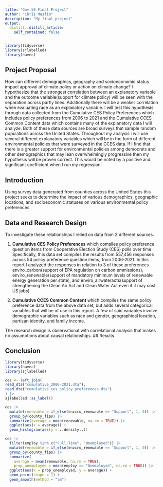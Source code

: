 ```yaml
---
title: "Gov 50 Final Project"
author: "Chris Mesfin"
description: "My final project"
output:
  distill::distill_article:
    self_contained: false
---
```




```r
library(tidyverse)
library(sjlabelled)
library(haven)
```

## Project Proposal 

How can different demographics, geography and socioeconomic status impact approval of climate policy or action on climate change? I hypothesize that the strongest correlation between an explanatory variable and the outcome variable(support for climate policy) will be seen with the separation across partly lines. Additionally there will be a weaker correlation when evaluating race as an explanatory variable. I will test this hypothesis through data collected from the Cumulative CES Policy Preferences which includes policy preferences from 2006 to 2021 and the Cumulative CCES Common Content data which contains many of the explanatory data I will analyze. Both of these data sources are broad surveys that sample random populations across the United States. Throughout my analysis i will use several different explanatory variables which will be in the form of different environmental policies that were surveyed in the CCES data. If I find that there is a greater support for environmental policies among democrats and other demographics that may lean overwhelmingly progressive then my hypothesis will be proven correct. This would be noted by a positive and significant coefficient when I run my regression. 

## Introduction 

Using survey data generated from counties across the United States this project seeks to determine the impact of various demographics, geographic locations, and socioeconomic statuses on various environmental policy preferences. 


## Data and Research Design 

To investigate these relationships I relied on data from 2 different sources.

1. **Cumulative CES Policy Preferences** which compiles policy preference question items from Cooperative Election Study (CES) polls over time. Specifically, this data set compiles the results from 557,456 responses across 54 policy preference question items, from 2006-2021. In this report I analyzed the responses in relation to 3 of these preferences enviro_carbon(support of EPA regulation on carbon emmissions), enviro_renewable(support of mandatory minimum levels of renewable energy generation per state), and enviro_airwateracts(support of strengthening the Clean Air Act and Clean Water Act even if it may cost US jobs)

2. **Cumulative CCES Common Content** which compiles the same policy preference data from the above data set, but adds several categorical variables that will be of use in this report. A few of said variables involve demographic variables such as race and gender, geographical location, partisan identity, and family income. 

The research design is observational with correlational analysis that makes no assumptions about causal relationships. 
## Results 

## Conclusion 

```r
library(tidyverse)
library(haven)
library(sjlabelled)
```

```r
ces <- left_join(
read_dta("cumulative_2006-2021.dta"),
read_dta("cumulative_ces_policy_preferences.dta")
) |>
sjlabelled::as_label()


```

```r
ces |>
  mutate(renewable = if_else(enviro_renewable == "Support", 1, 0)) |>
  group_by(county_fips) |>
  summarize(average = mean(renewable, na.rm = TRUE)) |>
  ggplot(aes(x = average)) +
  geom_histogram(aes(y = ..density..))
```

```r
ces |>
  filter(employ %in% c("Full-Time", "Unemployed")) |>
  mutate(renewable = if_else(enviro_renewable == "Support", 1, 0)) |>
  group_by(county_fips) |>
  summarize(
    average = mean(renewable, na.rm = TRUE),
    prop_unemployed = mean(employ == "Unemployed", na.rm = TRUE)) |>
  ggplot(aes(x = prop_unemployed, y = average)) +
  geom_point(shape = 1) +
  geom_smooth(method = "lm")
```
